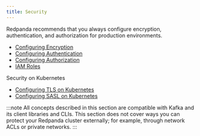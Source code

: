 ```yaml
---
title: Security
---
```


<head>
    <meta name="title" content="Security | Redpanda Docs"/>
    <meta name="description" content="Security index page."/>
    <link rel="canonical" href="https://docs.redpanda.com/docs/manage/security/" />
</head>

Redpanda recommends that you always configure encryption, authentication, and authorization for production environments. 

- [Configuring Encryption](./encryption)
- [Configuring Authentication](./authentication)
- [Configuring Authorization](./authorization)
- [IAM Roles](./iam-roles)

Security on Kubernetes
  - [Configuring TLS on Kubernetes](./kubernetes-tls)
  - [Configuring SASL on Kubernetes](./sasl-kubernetes)

:::note
All concepts described in this section are compatible with Kafka and its client libraries and CLIs. This section does not cover ways you can protect your Redpanda cluster externally; for example, through network ACLs or private networks.
:::
